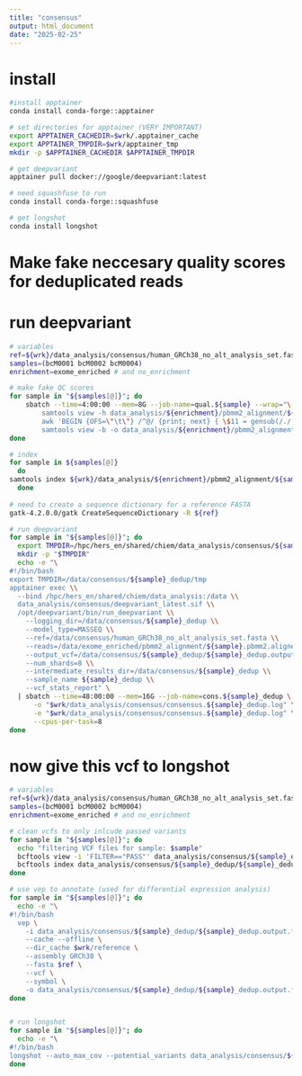---
title: "consensus"
output: html_document
date: "2025-02-25"
---

# install
```{bash}

#install apptainer
conda install conda-forge::apptainer

# set directories for apptainer (VERY IMPORTANT)
export APPTAINER_CACHEDIR=$wrk/.apptainer_cache
export APPTAINER_TMPDIR=$wrk/apptainer_tmp
mkdir -p $APPTAINER_CACHEDIR $APPTAINER_TMPDIR 

# get deepvariant
apptainer pull docker://google/deepvariant:latest

# need squashfuse to run
conda install conda-forge::squashfuse 

# get longshot
conda install longshot

```


# Make fake neccesary quality scores for deduplicated reads
# run deepvariant
```{bash}

# variables
ref=${wrk}/data_analysis/consensus/human_GRCh38_no_alt_analysis_set.fasta
samples=(bcM0001 bcM0002 bcM0004)
enrichment=exome_enriched # and no_enrichment

# make fake QC scores
for sample in "${samples[@]}"; do
    sbatch --time=4:00:00 --mem=8G --job-name=qual.${sample} --wrap="\
        samtools view -h data_analysis/${enrichment}/pbmm2_alignment/${sample}.pbmm2.aligned.anno.bam | \
        awk 'BEGIN {OFS=\"\t\"} /^@/ {print; next} { \$11 = gensub(/./, \"I\", \"g\", \$10); print }' | \
        samtools view -b -o data_analysis/${enrichment}/pbmm2_alignment/${sample}.pbmm2.aligned.anno.qual.bam"
done

# index
for sample in ${samples[@]}
  do
samtools index ${wrk}/data_analysis/${enrichment}/pbmm2_alignment/${sample}.pbmm2.aligned.anno.qual.bam
  done
  
# need to create a sequence dictionary for a reference FASTA
gatk-4.2.0.0/gatk CreateSequenceDictionary -R ${ref}

# run deepvariant
for sample in "${samples[@]}"; do
  export TMPDIR=/hpc/hers_en/shared/chiem/data_analysis/consensus/${sample}_dedup/tmp
  mkdir -p "$TMPDIR"
  echo -e "\
#!/bin/bash
export TMPDIR=/data/consensus/${sample}_dedup/tmp
apptainer exec \\
  --bind /hpc/hers_en/shared/chiem/data_analysis:/data \\
  data_analysis/consensus/deepvariant_latest.sif \\
  /opt/deepvariant/bin/run_deepvariant \\
    --logging_dir=/data/consensus/${sample}_dedup \\
    --model_type=MASSEQ \\
    --ref=/data/consensus/human_GRCh38_no_alt_analysis_set.fasta \\
    --reads=/data/exome_enriched/pbmm2_alignment/${sample}.pbmm2.aligned.anno.qual.bam,/data/no_enrichment/pbmm2_alignment/${sample}.pbmm2.aligned.anno.qual.bam \\
    --output_vcf=/data/consensus/${sample}_dedup/${sample}_dedup.output.vcf.gz \\
    --num_shards=8 \\
    --intermediate_results_dir=/data/consensus/${sample}_dedup \\
    --sample_name ${sample}_dedup \\
    --vcf_stats_report" \
  | sbatch --time=48:00:00 --mem=16G --job-name=cons.${sample}_dedup \
      -o "$wrk/data_analysis/consensus/consensus.${sample}_dedup.log" \
      -e "$wrk/data_analysis/consensus/consensus.${sample}_dedup.log" \
      --cpus-per-task=8
done

```


# now give this vcf to longshot
```{bash}

# variables
ref=${wrk}/data_analysis/consensus/human_GRCh38_no_alt_analysis_set.fasta
samples=(bcM0001 bcM0002 bcM0004)
enrichment=exome_enriched # and no_enrichment

# clean vcfs to only inlcude passed variants
for sample in "${samples[@]}"; do
  echo "filtering VCF files for sample: $sample"
  bcftools view -i 'FILTER=="PASS"' data_analysis/consensus/${sample}_dedup/${sample}_dedup.output.vcf.gz -Oz -o data_analysis/consensus/${sample}_dedup/${sample}_dedup.output.filtered.vcf.gz
  bcftools index data_analysis/consensus/${sample}_dedup/${sample}_dedup.output.filtered.vcf.gz
done

# use vep to annotate (used for differential expression analysis)
for sample in "${samples[@]}"; do
  echo -e "\
#!/bin/bash
  vep \
    -i data_analysis/consensus/${sample}_dedup/${sample}_dedup.output.filtered.vcf.gz \
    --cache --offline \
    --dir_cache $wrk/reference \
    --assembly GRCh38 \
    --fasta $ref \
    --vcf \
    --symbol \
    -o data_analysis/consensus/${sample}_dedup/${sample}_dedup.output.filtered.annotated.vcf.gz" | sbatch --time=8:00:00 --mem=16G --job-name=${sample}.anno
done


# run longshot
for sample in "${samples[@]}"; do
  echo -e "\
#!/bin/bash
longshot --auto_max_cov --potential_variants data_analysis/consensus/${sample}_dedup/${sample}_dedup.output.filtered.vcf.gz --out_bam data_analysis/consensus/longshot/${enrichment}.${sample}.longshot.bam --sample_id ${enrichment}.${sample} --bam data_analysis/${enrichment}/pbmm2_alignment/${sample}.pbmm2.aligned.anno.qual.bam --ref $ref --out data_analysis/consensus/longshot/${enrichment}.${sample}.longshot_output.vcf" | sbatch --time=8:00:00 --mem=16G --job-name=${enrichment}.${sample}.longshot -o "$wrk/data_analysis/consensus/longshot/${enrichment}.${sample}.longshot.log" -e "$wrk/data_analysis/consensus/longshot/${enrichment}.${sample}.longshot.log"
done

```
